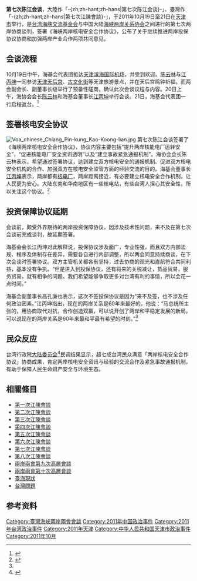 {{noteTA
|T=zh-cn:第七次陈江会谈; zh-hk:第七次陳江會談; zh-tw:第七次江陳會談;
|1=zh-cn:陈江; zh-hk:陳江; zh-tw:江陳;
}}
'''第七次陈江会谈'''，大陸作「-{zh;zh-hant;zh-hans|第七次陈江会谈}-」、臺灣作「-{zh;zh-hant;zh-hans|第七次江陳會談}-」，于2011年10月19日至21日在[[天津市|天津市]]举行，是[[台湾海峡交流基金会|台湾海峡交流基金会]]与中国大陆[[海峡两岸关系协会|海峡两岸关系协会]]之间进行的第七次两岸协商谈判，签署《海峡两岸核电安全合作协议》，公布了关于继续推进两岸投保协议协商和加强两岸产业合作两项共同意见。

== 会谈流程 ==
10月19日中午，海基会代表团抵达[[天津滨海国际机场|天津滨海国际机场]]，并受到欢迎。[[陈云林|陈云林]]与[[江丙坤|江丙坤]]一同参访[[天津天后宫|天津天后宫]]、[[古文化街|古文化街]]等天津旅游景点，并在天后宫鸣钟祈福。而两会副会长、副董事长级举行了预备性磋商，确认此次会谈议程与内容。20日上午，海协会会长[[陈云林|陈云林]]和海基会董事长[[江丙坤|江丙坤]]举行会谈。21日，海基会代表团一行启程返台。<ref>{{cite web | url=http://news.163.com/11/1020/15/7GQMG0AQ00014AED.html | title=第七次陈江会上午举行 | publisher=网易 | accessdate=2011-11-17 }}{{Dead link|date=2020年1月 |bot=InternetArchiveBot |fix-attempted=yes }}</ref>

== 签署核电安全协议 ==
[[File:Voa_chinese_Chiang_Pin-kung_Kao-Koong-lian.jpg|thumb]]
第七次陈江会谈签署了《海峡两岸核电安全合作协议》，协议内容主要包括“提升两岸核能电厂运转安全”，“促进核能电厂安全资讯透明”以及“建立事故紧急通报机制”。海协会会长陈云林表示，希望通过签署协议，达到建立双方核电安全的通报机制、促进双方核电安全机构的合作、加强双方在核电安全监管方面的经验交流的目的。海基会董事长[[江丙坤|江丙坤]]表示，两岸都有[[核电厂|核电厂]]，两岸距离接近，有必要建立核电安全合作机制，让人民更为安心。大陆东南和华南地区有一些核电站，有些台湾人担心其安全性，所以关注这个协议。<ref name="美国之音">{{cite web | url=http://www.voanews.com/chinese/news/20111018-chiang-chen-meeting-132057598.html | title=江陈会： 两岸将签核安全协议 | publisher=美国之音 | date=2011年10月18日 | accessdate=2011年11月16日 | archive-date=2011年10月20日 | archive-url=https://web.archive.org/web/20111020043740/http://www.voanews.com/chinese/news/20111018-chiang-chen-meeting-132057598.html | dead-url=no }}</ref>

== 投资保障协议延期 ==
会谈前，颇受外界期待的两岸投资保障协议，因涉及技术性问题，来不及在第七次会谈前完成谈判，故延期签署。

海基会会长江丙坤对此解释说，投保协议涉及面广，专业性强，而且双方内部法规、程序及体制存在差异，需要各自进行内部调整，所以两会同意持续商谈，在下次会谈时签署协议。双方主管机关都各有坚持，过去协商的观光和直航符合共同利益，基本没有争执。“但是进入到投保协议，还有将来的关税减让，货品贸易，服务贸易，就有相争的问题。我们希望能够争取更多对台湾有利的事情，所以会花一点时间。”

海基会副董事长高孔廉也表示，这次不签投保协议是因为“来不及签，也不涉及任何政治因素。”江丙坤指出，现在的两岸关系是60年来最好的。他说：“马总统所主张的，用协商取代对抗，合作创造双赢，可以说开创了两岸和平稳定发展的新局。可以说现在的两岸关系是60年来最和平最有希望的时刻。”<ref name="美国之音"/>

== 民众反应 ==
台湾行政院[[大陆委员会|大陆委员会]]<ref>{{cite web | url=http://www.mac.gov.tw/ct.asp?xItem=99034&ctNode=5649&mp=2 | title=陆委会：民意高度肯定第七次「江陈会谈」协商成果 | publisher=行政院大陆委员会 | accessdate=2011-11-16 | archive-date=2015-06-23 | archive-url=https://web.archive.org/web/20150623124753/http://www.mac.gov.tw/ct.asp?xItem=99034&ctNode=5649&mp=2 | dead-url=no }}</ref>民调结果显示，超七成台湾民众满意「两岸核电安全合作协议」协商成果，肯定两岸核电安全资讯与经验的交流合作及紧急事故通报机制，有助于保障人民生命财产安全与环境生态。
==相關條目==
*[[第一次江陳會談|第一次江陳會談]]
*[[第二次江陳會談|第二次江陳會談]]
*[[第三次江陳會談|第三次江陳會談]]
*[[第四次江陳會談|第四次江陳會談]]
*[[第五次江陳會談|第五次江陳會談]]
*[[第六次江陳會談|第六次江陳會談]]
*[[第七次江陳會談|第七次江陳會談]]
*[[第八次江陳會談|第八次江陳會談]]
*[[兩岸兩會第九次高層會談|兩岸兩會第九次高層會談]]
*[[兩岸兩會第十次高層會談|兩岸兩會第十次高層會談]]
*[[臺海現狀|臺海現狀]]
*[[台灣問題|台灣問題]]

== 参考资料 ==
{{Reflist|2}}

{{VOA}}
{{江陳會談}}

[[Category:臺灣海峽兩岸兩會會談|Category:臺灣海峽兩岸兩會會談]]
[[Category:2011年中国政治事件|Category:2011年中国政治事件]]
[[Category:2011年台湾政治事件|Category:2011年台湾政治事件]]
[[Category:2011年天津|Category:2011年天津]]
[[Category:中华人民共和国天津市政治事件|Category:中华人民共和国天津市政治事件]]
[[Category:2011年10月|Category:2011年10月]]
